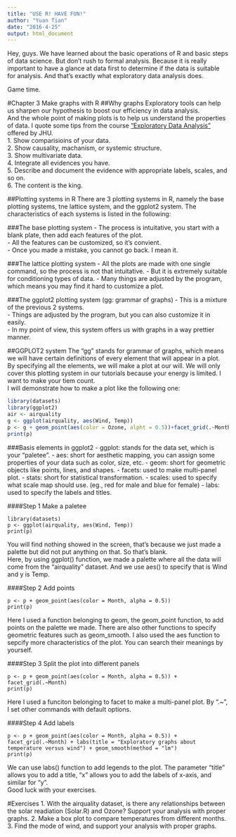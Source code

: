 ```yaml
---
title: "USE R! HAVE FUN!"
author: "Yuan Tian"
date: "2016-4-25"
output: html_document
---
```


Hey, guys. We have learned about the basic operations of R and basic steps of data science. But don't rush to formal analysis. Because it is really important to have a glance at data first to determine if the data is suitable for analysis. And that's exactly what exploratory data analysis does.  

Game time.  

#Chapter 3 Make graphs with R
##Why graphs
Exploratory tools can help us sharpen our hypothesis to boost our efficiency in data analysis.   
And the whole point of making plots is to help us understand the properties of data. I quote some tips from the course ["Exploratory Data Analysis"](https://www.coursera.org/learn/exploratory-data-analysis/home/welcome) offered by JHU.  
1. Show comparisioins of your data.  
2. Show causality, machanism, or systemic structure.  
3. Show multivariate data.  
4. Integrate all evidences you have.  
5. Describe and document the evidence with appropriate labels, scales, and so on.  
6. The content is the king.  

##Plotting systems in R
There are 3 plotting systems in R, namely the base plotting systems, tne lattice system, and the ggplot2 system. The characteristics of each systems is listed in the following:   

###The base plotting system
- The process is intuitative, you start with a blank plate, then add each features of the plot.  
- All the features can be customized, so it's convient.  
- Once you made a mistake, you cannot go back. I mean it.    

###The lattice plotting system
- All the plots are made with one single command, so the process is not that intuitative.
- But it is extremely suitable for conditioning types of data.
- Many things are adjusted by the program, which means you may find it hard to customize a plot.  

###The ggplot2 plotting system (gg: grammar of graphs)
- This is a mixture of the previous 2 systems.  
- Things are adjusted by the program, but you can also customize it in easily.  
- In my point of view, this system offers us with graphs in a way prettier manner.

##GGPLOT2 system
The "gg" stands for grammar of graphs, which means we will have certain definitions of every element that will appear in a plot. By specifying all the elements, we will make a plot at our will. We will only cover this plotting system in our tutorials because your energy is limited. I want to make your tiem count.     
I will demonstrate how to make a plot like the following one: 
```r
library(datasets)
library(ggplot2)
air <- airquality
g <- ggplot(airquality, aes(Wind, Temp))
p <- g + geom_point(aes(color = Ozone, alpht = 0.5))+facet_grid(.~Month)+geom_smooth(method = "lm") + labs(title = "Exploratory graphs about temperature versus wind")
print(p)
```

###Basis elements in ggplot2
- ggplot: stands for the data set, which is your "paletee".
- aes: short for aesthetic mapping, you can assign some properties of your data such as color, size, etc.
- geom: short for geometric objects like points, lines, and shapes.
- facets: used to make multi-panel plot.
- stats: short for statistical transformation.
- scales: used to specify what scale map should use. (eg., red for male and blue for female)
- labs: used to specify the labels and titles.  

####Step 1 Make a paletee
```coach
library(datasets)
p <- ggplot(airquality, aes(Wind, Temp))
print(p)
```

You will find nothing showed in the screen, that's because we just made a palette but did not put anything on that. So that's blank.  
Here, by using ggplot() function, we made a palette where all the data will come from the "airquality" dataset. And we use aes() to specify that is Wind and y is Temp.  

####Step 2 Add points
```coach
p <- p + geom_point(aes(color = Month, alpha = 0.5))
print(p)
```

Here I used a function belonging to geom, the geom_point function, to add points on the palette we made. There are also other functions to specify geometric features such as geom_smooth. I also used the aes function to sepcify more characteristics of the plot. You can search their meanings by yourself.  

####Step 3 Split the plot into different panels
```coach
p <- p + geom_point(aes(color = Month, alpha = 0.5)) + facet_grid(.~Month)
print(p)
```

Here I used a funciton belonging to facet to make a multi-panel plot. By ".~", I set other commands with default options.

####Step 4 Add labels
```coach
p <- p + geom_point(aes(color = Month, alpha = 0.5)) + facet_grid(.~Month) + labs(title = "Exploratory graphs about temperature versus wind") + geom_smooth(method = "lm")
print(p)
```

We can use labs() function to add legends to the plot. The parameter "title" allows you to add a title, "x" allows you to add the labels of x-axis, and similar for "y".  
Good luck with your exercises. 

#Exercises
1. With the airquality dataset, is there any relationships between the solar readiation (Solar.R) and Ozone? Support your analysis with proper graphs.
2. Make a box plot to compare temperatures from different months.
3. Find the mode of wind, and support your analysis with proper graphs.